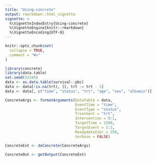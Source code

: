 ```yaml
---
title: "Using-concrete"
output: rmarkdown::html_vignette
vignette: >
  %\VignetteIndexEntry{Using-concrete}
  %\VignetteEngine{knitr::rmarkdown}
  %\VignetteEncoding{UTF-8}
---
```


```r
knitr::opts_chunk$set(
  collapse = TRUE,
  comment = "#>"
)
```

```r
library(concrete)
library(data.table)
set.seed(12345)
data <- as.data.table(survival::pbc)
data <- data[!is.na(trt), ][, trt := trt - 1]
data <- data[, c("time", "status", "trt", "age", "sex", "albumin")]
```

```r

ConcreteArgs <- formatArguments(DataTable = data,
                                EventTime = "time",
                                EventType = "status",
                                Treatment = "trt",
                                Intervention = 0:1,
                                TargetTime = 1500,
                                TargetEvent = 1:2,
                                MaxUpdateIter = 250,
                                Verbose = FALSE)
```

```r
ConcreteEst <- doConcrete(ConcreteArgs)
```

```r
ConcreteOut <- getOutput(ConcreteEst)
```

